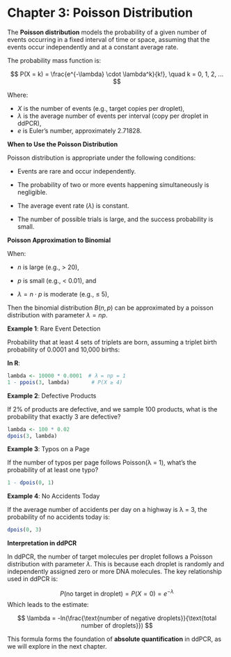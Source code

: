 # Chapter 3: Poisson Distribution {.unnumbered}

The **Poisson distribution** models the probability of a given number of events occurring in a fixed interval of time or space, assuming that the events occur independently and at a constant average rate.

The probability mass function is:

$$
P(X = k) = \frac{e^{-\lambda} \cdot \lambda^k}{k!}, \quad k = 0, 1, 2, ...
$$

Where:

-   $X$ is the number of events (e.g., target copies per droplet),\
-   $\lambda$ is the average number of events per interval (copy per droplet in ddPCR),\
-   $e$ is Euler’s number, approximately 2.71828.

**When to Use the Poisson Distribution**

Poisson distribution is appropriate under the following conditions:

-    Events are rare and occur independently.

-   The probability of two or more events happening simultaneously is negligible.

-   The average event rate ($\lambda$) is constant.

-   The number of possible trials is large, and the success probability is small.

**Poisson Approximation to Binomial**

When:

-   $n$ is large (e.g., \> 20),

-   $p$ is small (e.g., \< 0.01), and

-   $\lambda = n \cdot p$ is moderate (e.g., ≤ 5),

Then the binomial distribution $B(n, p)$ can be approximated by a poisson distribution with parameter $\lambda = np$.

**Example 1**: Rare Event Detection 

Probability that at least 4 sets of triplets are born, assuming a triplet birth probability of 0.0001 and 10,000 births:

**In R**:

```r
lambda <- 10000 * 0.0001  # λ = np = 1
1 - ppois(3, lambda)       # P(X ≥ 4)
```

**Example 2**: Defective Products

If 2% of products are defective, and we sample 100 products, what is the probability that exactly 3 are defective?

```r
lambda <- 100 * 0.02
dpois(3, lambda)
```

**Example 3**: Typos on a Page

If the number of typos per page follows Poisson(λ = 1), what's the probability of at least one typo?

```r
1 - dpois(0, 1) 
```

**Example 4**: No Accidents Today 

If the average number of accidents per day on a highway is λ = 3, the probability of no accidents today is:

```r
dpois(0, 3)
```

**Interpretation in ddPCR** 

In ddPCR, the number of target molecules per droplet follows a Poisson distribution with parameter $\lambda$. This is because each droplet is randomly and independently assigned zero or more DNA molecules. The key relationship used in ddPCR is:

$$
P(\text{no target  in  droplet}) = P(X=0) = e^{-\lambda}
$$ Which leads to the estimate:

$$
\lambda = -ln(\frac{\text{number of negative droplets}}{\text{total number of droplets}})
$$

This formula forms the foundation of **absolute quantification** in ddPCR, as we will explore in the next chapter.
